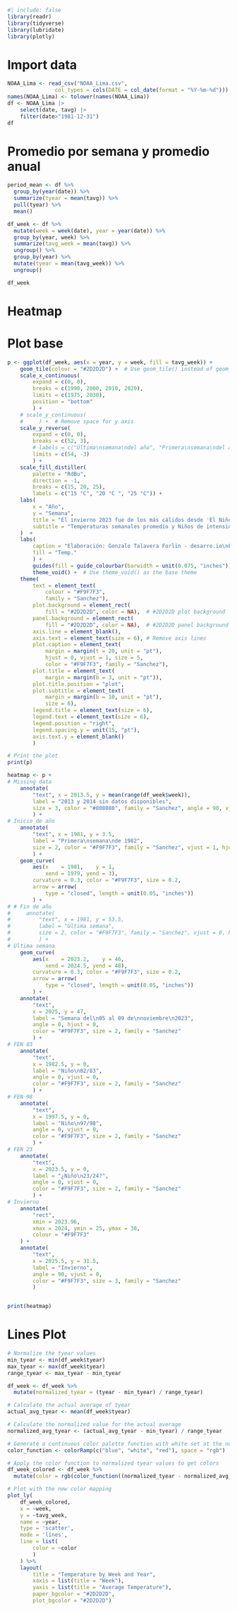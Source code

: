 
```r
#| include: false
library(readr)
library(tidyverse)
library(lubridate)
library(plotly)
```

# Import data
```r
NOAA_Lima <- read_csv("NOAA_Lima.csv",
               col_types = cols(DATE = col_date(format = "%Y-%m-%d")))
names(NOAA_Lima) <- tolower(names(NOAA_Lima))
df <- NOAA_Lima |> 
    select(date, tavg) |> 
    filter(date>"1981-12-31")
df

```

# Promedio por semana y promedio anual
```r
period_mean <- df %>%
  group_by(year(date)) %>%
  summarize(tyear = mean(tavg)) %>%
  pull(tyear) %>%
  mean()

df_week <- df %>%
  mutate(week = week(date), year = year(date)) %>%
  group_by(year, week) %>%
  summarize(tavg_week = mean(tavg)) %>%
  ungroup() %>%
  group_by(year) %>%
  mutate(tyear = mean(tavg_week)) %>%
  ungroup()

df_week
```

# Heatmap

# Plot base
```r

p <- ggplot(df_week, aes(x = year, y = week, fill = tavg_week)) +
    geom_tile(colour = "#2D2D2D") +  # Use geom_tile() instead of geom_raster() for better control
    scale_x_continuous(
        expand = c(0, 0),
        breaks = c(1990, 2000, 2010, 2020),
        limits = c(1975, 2030),
        position = "bottom"
        ) + 
    # scale_y_continuous(
    #     ) +  # Remove space for y axis
    scale_y_reverse(
        expand = c(0, 0),
        breaks = c(52, 3),
        # labels = c("Última\nsemana\ndel año", "Primera\nsemana\ndel año"),
        limits = c(54, -3)
        ) +
    scale_fill_distiller(
        palette = "RdBu", 
        direction = -1,
        breaks = c(15, 20, 25),
        labels = c("15 °C", "20 °C ", "25 °C")) +
    labs(
        x = "Año",
        y = "Semana",
        title = "El invierno 2023 fue de los más cálidos desde 'El Niño' 1997/98",
        subtitle = "Temperaturas semanales promedio y Niños de intensidad fuerte"
    )  +
    labs(
        caption = "Elaboración: Gonzalo Talavera Forlin - desarro.io\nFuente: ncei.noaa.gov - Temperaturas diarias promedio en la estación del Aeropuerto Internacional Jorge Chávez.\nNo hay datos disponibles para los años 2013 ni 2014. Promedios semanales calculados a partir de las temperaturas diarias promedio",
        fill = "Temp."
        ) +
        guides(fill = guide_colourbar(barwidth = unit(0.075, "inches"))) +
        theme_void() +  # Use theme_void() as the base theme
    theme(
        text = element_text(
            colour = "#F9F7F3",
            family = "Sanchez"),
        plot.background = element_rect(
            fill = "#2D2D2D", color = NA),  # #2D2D2D plot background
        panel.background = element_rect(
            fill = "#2D2D2D", color = NA),  # #2D2D2D panel background
        axis.line = element_blank(),
        axis.text = element_text(size = 6), # Remove axis lines
        plot.caption = element_text(
            margin = margin(t = 20, unit = "pt"),
            hjust = 0, vjust = 1, size = 5, 
            color = "#F9F7F3", family = "Sanchez"),
        plot.title = element_text(
            margin = margin(b = 3, unit = "pt")),
        plot.title.position = "plot", 
        plot.subtitle = element_text(
            margin = margin(b = 10, unit = "pt"),
            size = 6), 
        legend.title = element_text(size = 6),
        legend.text = element_text(size = 6),
        legend.position = "right",
        legend.spacing.y = unit(15, "pt"),
        axis.text.y = element_blank()
        ) 

# Print the plot
print(p)

```

```r
heatmap <- p +
# Missing data
    annotate(
        "text", x = 2013.5, y = mean(range(df_week$week)), 
        label = "2013 y 2014 sin datos disponibles", 
        size = 3, color = "#808080", family = "Sanchez", angle = 90, vjust = 0.5
        ) +
# Inicio de año
    annotate(
        "text", x = 1981, y = 3.5, 
        label = "Primera\nsemana\nde 1982", 
        size = 2, color = "#F9F7F3", family = "Sanchez", vjust = 1, hjust = 1,
        ) +
    geom_curve(
        aes(x    = 1981,    y = 1, 
            xend = 1979, yend = 3),
        curvature = 0.3, color = "#F9F7F3", size = 0.2,
        arrow = arrow(
            type = "closed", length = unit(0.05, "inches"))
        ) + 
# # Fin de año
#     annotate(
#         "text", x = 1981, y = 53.5, 
#         label = "Última semana", 
#         size = 2, color = "#F9F7F3", family = "Sanchez", vjust = 0, hjust = 1,
#         ) +
# Última semana
    geom_curve(
        aes(x    = 2023.2,    y = 46,
            xend = 2024.5, yend = 48),
        curvature = 0.3, color = "#F9F7F3", size = 0.2,
        arrow = arrow(
            type = "closed", length = unit(0.05, "inches"))
        ) +
    annotate(
        "text",
        x = 2025, y = 47,
        label = "Semana del\n05 al 09 de\nnoviembre\n2023",
        angle = 0, hjust = 0,
        color = "#F9F7F3", size = 2, family = "Sanchez"
        ) +
# FEN 83
    annotate(
        "text", 
        x = 1982.5, y = 0, 
        label = "Niño\n82/83", 
        angle = 0, vjust = 0, 
        color = "#F9F7F3", size = 2, family = "Sanchez"
        ) +
# FEN 98
    annotate(
        "text", 
        x = 1997.5, y = 0, 
        label = "Niño\n97/98", 
        angle = 0, vjust = 0, 
        color = "#F9F7F3", size = 2, family = "Sanchez"
        ) +
# FEN 23
    annotate(
        "text", 
        x = 2023.5, y = 0, 
        label = "¿Niño\n23/24?", 
        angle = 0, vjust = 0, 
        color = "#F9F7F3", size = 2, family = "Sanchez"
        ) + 
# Invierno
    annotate(
        "rect",
        xmin = 2023.96,
        xmax = 2024, ymin = 25, ymax = 38, 
        colour = "#F9F7F3"
    ) + 
    annotate(
        "text", 
        x = 2025.5, y = 31.5, 
        label = "Invierno", 
        angle = 90, vjust = 0, 
        color = "#F9F7F3", size = 3, family = "Sanchez"
        ) 


print(heatmap)
```




# Lines Plot 
```r
# Normalize the tyear values
min_tyear <- min(df_week$tyear)
max_tyear <- max(df_week$tyear)
range_tyear <- max_tyear - min_tyear

df_week <- df_week %>%
  mutate(normalized_tyear = (tyear - min_tyear) / range_tyear)

# Calculate the actual average of tyear
actual_avg_tyear <- mean(df_week$tyear)

# Calculate the normalized value for the actual average
normalized_avg_tyear <- (actual_avg_tyear - min_tyear) / range_tyear

# Generate a continuous color palette function with white set at the normalized average
color_function <- colorRamp(c("blue", "white", "red"), space = "rgb")

# Apply the color function to normalized tyear values to get colors
df_week_colored <- df_week %>%
  mutate(color = rgb(color_function((normalized_tyear - normalized_avg_tyear) / (1 - normalized_avg_tyear) * 0.5 + 0.5), maxColorValue = 255))

# Plot with the new color mapping
plot_ly(
    df_week_colored,
    x = ~week,
    y = ~tavg_week,
    name = ~year,
    type = 'scatter',
    mode = 'lines',
    line = list(
        color = ~color
        )
    ) %>%
    layout(
        title = "Temperature by Week and Year",
        xaxis = list(title = "Week"),
        yaxis = list(title = "Average Temperature"),
        paper_bgcolor = "#2D2D2D",
        plot_bgcolor = "#2D2D2D")


```



